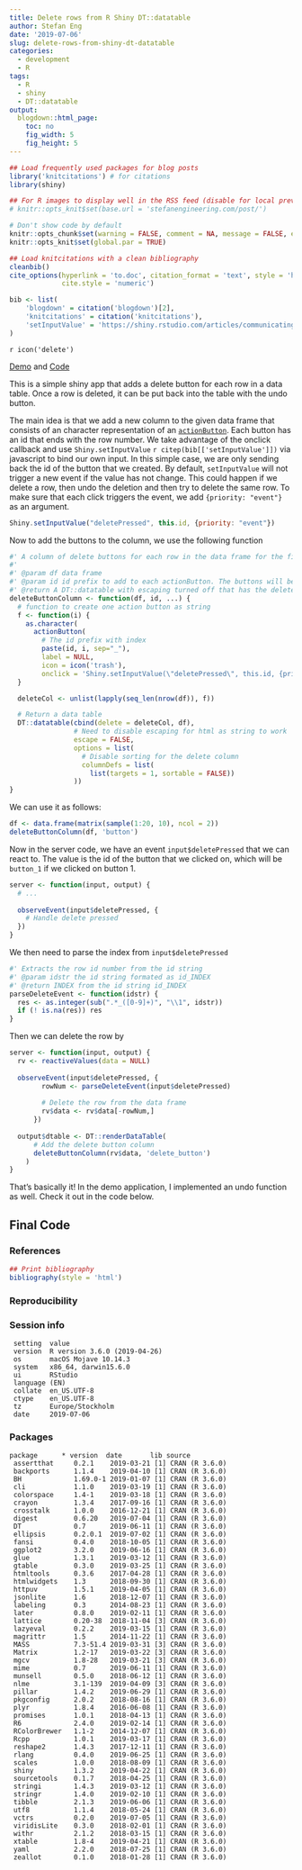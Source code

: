 ```yaml
---
title: Delete rows from R Shiny DT::datatable
author: Stefan Eng
date: '2019-07-06'
slug: delete-rows-from-shiny-dt-datatable
categories:
  - development
  - R
tags:
  - R
  - shiny
  - DT::datatable
output:
  blogdown::html_page:
    toc: no
    fig_width: 5
    fig_height: 5
---
```



```r
## Load frequently used packages for blog posts
library('knitcitations') # for citations
library(shiny)

## For R images to display well in the RSS feed (disable for local preview)
# knitr::opts_knit$set(base.url = 'stefanengineering.com/post/')

# Don't show code by default
knitr::opts_chunk$set(warning = FALSE, comment = NA, message = FALSE, eval = F)
knitr::opts_knit$set(global.par = TRUE)

## Load knitcitations with a clean bibliography
cleanbib()
cite_options(hyperlink = 'to.doc', citation_format = 'text', style = 'html',
             cite.style = 'numeric')

bib <- list(
    'blogdown' = citation('blogdown')[2],
    'knitcitations' = citation('knitcitations'),
    'setInputValue' = 'https://shiny.rstudio.com/articles/communicating-with-js.html'
)
```

<!-- Strange bug where I need some font-awesome icon on the page or else they don't show up in the table -->
`r icon('delete')`

[Demo](https://stefaneng.shinyapps.io/DeleteRowsDT/) and [Code](https://github.com/stefaneng/Shiny-DeleteRowsDT)

This is a simple shiny app that adds a delete button for each row in a data table.
Once a row is deleted, it can be put back into the table with the undo button.

The main idea is that we add a new column to the given data frame that consists of an character representation of an [`actionButton`](https://shiny.rstudio.com/reference/shiny/latest/actionButton.html).
Each button has an id that ends with the row number.
We take advantage of the onclick callback and use `Shiny.setInputValue` `r citep(bib[['setInputValue']])` via javascript to bind our own input.
In this simple case, we are only sending back the id of the button that we created.
By default, `setInputValue` will not trigger a new event if the value has not change.
This could happen if we delete a row, then undo the deletion and then try to delete the same row.
To make sure that each click triggers the event, we add `{priority: "event"}` as an argument.
```js
Shiny.setInputValue("deletePressed", this.id, {priority: "event"})
```

Now to add the buttons to the column, we use the following function

```r
#' A column of delete buttons for each row in the data frame for the first column
#'
#' @param df data frame
#' @param id id prefix to add to each actionButton. The buttons will be id'd as id_INDEX.
#' @return A DT::datatable with escaping turned off that has the delete buttons in the first column and \code{df} in the other
deleteButtonColumn <- function(df, id, ...) {
  # function to create one action button as string
  f <- function(i) {
    as.character(
      actionButton(
        # The id prefix with index
        paste(id, i, sep="_"),
        label = NULL,
        icon = icon('trash'),
        onclick = 'Shiny.setInputValue(\"deletePressed\", this.id, {priority: "event"})'))
  }

  deleteCol <- unlist(lapply(seq_len(nrow(df)), f))

  # Return a data table
  DT::datatable(cbind(delete = deleteCol, df),
                # Need to disable escaping for html as string to work
                escape = FALSE,
                options = list(
                  # Disable sorting for the delete column
                  columnDefs = list(
                    list(targets = 1, sortable = FALSE))
                ))
}
```

We can use it as follows:
```r
df <- data.frame(matrix(sample(1:20, 10), ncol = 2))
deleteButtonColumn(df, 'button')
```

Now in the server code, we have an event `input$deletePressed` that we can react to.
The value is the id of the button that we clicked on, which will be `button_1` if we clicked on button 1.
```r
server <- function(input, output) {
  # ...  
  
  observeEvent(input$deletePressed, {
    # Handle delete pressed
  })
}
```

We then need to parse the index from `input$deletePressed`
```r
#' Extracts the row id number from the id string
#' @param idstr the id string formated as id_INDEX
#' @return INDEX from the id string id_INDEX
parseDeleteEvent <- function(idstr) {
  res <- as.integer(sub(".*_([0-9]+)", "\\1", idstr))
  if (! is.na(res)) res
}
```

Then we can delete the row by
```r
server <- function(input, output) {
  rv <- reactiveValues(data = NULL)
      
  observeEvent(input$deletePressed, {
        rowNum <- parseDeleteEvent(input$deletePressed)
        
        # Delete the row from the data frame
        rv$data <- rv$data[-rowNum,]
      })
  
  output$dtable <- DT::renderDataTable(
      # Add the delete button column
      deleteButtonColumn(rv$data, 'delete_button')
    )
}  
```

That's basically it! In the demo application, I implemented an undo function as well.
Check it out in the code below.

## Final Code

<script src="https://gist-it.appspot.com/https://github.com/stefaneng/Shiny-DeleteRowsDT/blob/master/app.R"></script>

### References

```r
## Print bibliography
bibliography(style = 'html')
```

### Reproducibility

### Session info

```
 setting  value                       
 version  R version 3.6.0 (2019-04-26)
 os       macOS Mojave 10.14.3        
 system   x86_64, darwin15.6.0        
 ui       RStudio                     
 language (EN)                        
 collate  en_US.UTF-8                 
 ctype    en_US.UTF-8                 
 tz       Europe/Stockholm            
 date     2019-07-06     
```

### Packages
```
package      * version  date       lib source        
 assertthat     0.2.1    2019-03-21 [1] CRAN (R 3.6.0)
 backports      1.1.4    2019-04-10 [1] CRAN (R 3.6.0)
 BH             1.69.0-1 2019-01-07 [1] CRAN (R 3.6.0)
 cli            1.1.0    2019-03-19 [1] CRAN (R 3.6.0)
 colorspace     1.4-1    2019-03-18 [1] CRAN (R 3.6.0)
 crayon         1.3.4    2017-09-16 [1] CRAN (R 3.6.0)
 crosstalk      1.0.0    2016-12-21 [1] CRAN (R 3.6.0)
 digest         0.6.20   2019-07-04 [1] CRAN (R 3.6.0)
 DT             0.7      2019-06-11 [1] CRAN (R 3.6.0)
 ellipsis       0.2.0.1  2019-07-02 [1] CRAN (R 3.6.0)
 fansi          0.4.0    2018-10-05 [1] CRAN (R 3.6.0)
 ggplot2        3.2.0    2019-06-16 [1] CRAN (R 3.6.0)
 glue           1.3.1    2019-03-12 [1] CRAN (R 3.6.0)
 gtable         0.3.0    2019-03-25 [1] CRAN (R 3.6.0)
 htmltools      0.3.6    2017-04-28 [1] CRAN (R 3.6.0)
 htmlwidgets    1.3      2018-09-30 [1] CRAN (R 3.6.0)
 httpuv         1.5.1    2019-04-05 [1] CRAN (R 3.6.0)
 jsonlite       1.6      2018-12-07 [1] CRAN (R 3.6.0)
 labeling       0.3      2014-08-23 [1] CRAN (R 3.6.0)
 later          0.8.0    2019-02-11 [1] CRAN (R 3.6.0)
 lattice        0.20-38  2018-11-04 [3] CRAN (R 3.6.0)
 lazyeval       0.2.2    2019-03-15 [1] CRAN (R 3.6.0)
 magrittr       1.5      2014-11-22 [1] CRAN (R 3.6.0)
 MASS           7.3-51.4 2019-03-31 [3] CRAN (R 3.6.0)
 Matrix         1.2-17   2019-03-22 [3] CRAN (R 3.6.0)
 mgcv           1.8-28   2019-03-21 [3] CRAN (R 3.6.0)
 mime           0.7      2019-06-11 [1] CRAN (R 3.6.0)
 munsell        0.5.0    2018-06-12 [1] CRAN (R 3.6.0)
 nlme           3.1-139  2019-04-09 [3] CRAN (R 3.6.0)
 pillar         1.4.2    2019-06-29 [1] CRAN (R 3.6.0)
 pkgconfig      2.0.2    2018-08-16 [1] CRAN (R 3.6.0)
 plyr           1.8.4    2016-06-08 [1] CRAN (R 3.6.0)
 promises       1.0.1    2018-04-13 [1] CRAN (R 3.6.0)
 R6             2.4.0    2019-02-14 [1] CRAN (R 3.6.0)
 RColorBrewer   1.1-2    2014-12-07 [1] CRAN (R 3.6.0)
 Rcpp           1.0.1    2019-03-17 [1] CRAN (R 3.6.0)
 reshape2       1.4.3    2017-12-11 [1] CRAN (R 3.6.0)
 rlang          0.4.0    2019-06-25 [1] CRAN (R 3.6.0)
 scales         1.0.0    2018-08-09 [1] CRAN (R 3.6.0)
 shiny          1.3.2    2019-04-22 [1] CRAN (R 3.6.0)
 sourcetools    0.1.7    2018-04-25 [1] CRAN (R 3.6.0)
 stringi        1.4.3    2019-03-12 [1] CRAN (R 3.6.0)
 stringr        1.4.0    2019-02-10 [1] CRAN (R 3.6.0)
 tibble         2.1.3    2019-06-06 [1] CRAN (R 3.6.0)
 utf8           1.1.4    2018-05-24 [1] CRAN (R 3.6.0)
 vctrs          0.2.0    2019-07-05 [1] CRAN (R 3.6.0)
 viridisLite    0.3.0    2018-02-01 [1] CRAN (R 3.6.0)
 withr          2.1.2    2018-03-15 [1] CRAN (R 3.6.0)
 xtable         1.8-4    2019-04-21 [1] CRAN (R 3.6.0)
 yaml           2.2.0    2018-07-25 [1] CRAN (R 3.6.0)
 zeallot        0.1.0    2018-01-28 [1] CRAN (R 3.6.0)
```
